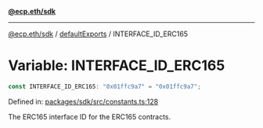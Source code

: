 [**@ecp.eth/sdk**](../../index.mdx)

***

[@ecp.eth/sdk](/sdk-reference/index.mdx) / [defaultExports](/sdk-reference/defaultExports/index.mdx) / INTERFACE\_ID\_ERC165

# Variable: INTERFACE\_ID\_ERC165

```ts
const INTERFACE_ID_ERC165: "0x01ffc9a7" = "0x01ffc9a7";
```

Defined in: [packages/sdk/src/constants.ts:128](https://github.com/ecp-eth/comments-monorepo/blob/main/packages/sdk/src/constants.ts#L128)

The ERC165 interface ID for the ERC165 contracts.
